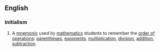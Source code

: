 ==English==

===Initialism===
{{head|en|initialism}}

# A [[mnemonic]] used by [[mathematics]] students to remember the [[order of operations]]: [[parentheses]], [[exponent]]s, [[multiplication]], [[division]], [[addition]], [[subtraction]].